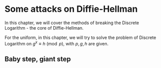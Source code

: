 # Some attacks on Diffie-Hellman {#sec-Asymmetric}

In this chapter, we will cover the methods of breaking the Discrete Logarithm - the core of Diffie-Hellman. 

For the uniform, in this chapter, we will try to solve the problem of Discrete Logarithm on $g^x \equiv h \pmod p$, with $p, g, h$ are given. 

## Baby step, giant step 

